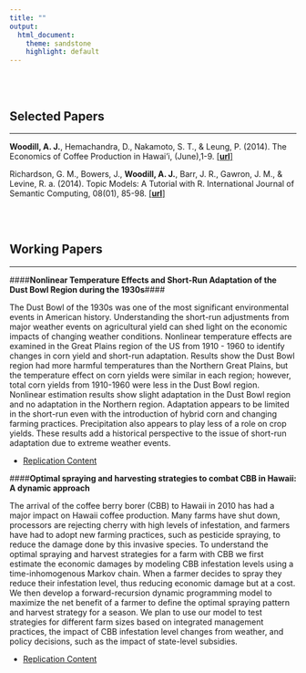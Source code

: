 ```yaml
---
title: ""
output:
  html_document:
    theme: sandstone
    highlight: default
---
```


<br>
<br>



Selected Papers
----------------------

*********

**Woodill, A. J.**, Hemachandra, D., Nakamoto, S. T., & Leung, P. (2014). The Economics of Coffee Production in Hawai'i, (June),1-9.
[[**url**]](http://www.ctahr.hawaii.edu/oc/freepubs/pdf/EI-25.pdf)

Richardson, G. M., Bowers, J., **Woodill, A. J.**, Barr, J. R., Gawron, J. M., & Levine, R. a. (2014). Topic Models: A Tutorial with R. International Journal of Semantic Computing, 08(01), 85-98. [[**url**]](http://www.worldscientific.com/doi/abs/10.1142/S1793351X14500044?journalCode=ijsc)

<br>
<br>


Working Papers
----------------------

*********

####**Nonlinear Temperature Effects and Short-Run Adaptation of the Dust Bowl Region during the 1930s**####

The Dust Bowl of the 1930s was one of the most significant environmental events in American history.
Understanding the short-run adjustments from major weather events on agricultural yield can shed light on
the economic impacts of changing weather conditions. Nonlinear temperature effects are examined in the
Great Plains region of the US from 1910 - 1960 to identify changes in corn yield and short-run adaptation.
Results show the Dust Bowl region had more harmful temperatures than the Northern Great Plains, but
the temperature effect on corn yields were similar in each region; however, total corn yields from 1910-1960
were less in the Dust Bowl region. Nonlinear estimation results show slight adaptation in the Dust Bowl
region and no adaptation in the Northern region. Adaptation appears to be limited in the short-run even
with the introduction of hybrid corn and changing farming practices. Precipitation also appears to play less
of a role on crop yields. These results add a historical perspective to the issue of short-run adaptation due
to extreme weather events.

* [Replication Content](https://github.com/johnwoodill/Non-Linear-Temperature-Effects-of-the-Dust-Bowl)

####**Optimal spraying and harvesting strategies to combat CBB in Hawaii: A dynamic approach**

The arrival of the coffee berry borer (CBB) to Hawaii in 2010 has had a major impact on Hawaii coffee production. Many farms have shut down, processors are rejecting cherry with high levels of infestation, and farmers have had to adopt new farming practices, such as pesticide spraying, to reduce the damage done by this invasive species. To understand the optimal spraying and harvest strategies for a farm with CBB we first estimate the economic damages by modeling CBB infestation levels using a time-inhomogenous Markov chain. When a farmer decides to spray they reduce their infestation level, thus reducing economic damage but at a cost. We then develop a forward-recursion dynamic programming model to maximize the net benefit of a farmer to define the optimal spraying pattern and harvest strategy for a season. We plan to use our model to test strategies for different farm sizes based on integrated management practices, the impact of CBB infestation level changes from weather, and policy decisions, such as the impact of state-level subsidies.

* [Replication Content](https://github.com/johnwoodill/cbb-dynamic-model)

<script>
  (function(i,s,o,g,r,a,m){i['GoogleAnalyticsObject']=r;i[r]=i[r]||function(){
  (i[r].q=i[r].q||[]).push(arguments)},i[r].l=1*new Date();a=s.createElement(o),
  m=s.getElementsByTagName(o)[0];a.async=1;a.src=g;m.parentNode.insertBefore(a,m)
  })(window,document,'script','https://www.google-analytics.com/analytics.js','ga');

  ga('create', 'UA-61017136-2', 'auto');
  ga('send', 'pageview');

</script>



